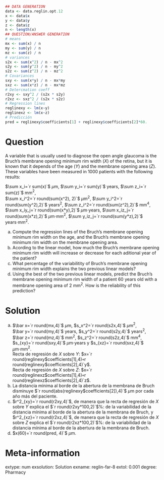 
```r
## DATA GENERATION
data <- data.reglin.opt.12
x <- data$x
y <- data$y
z <- data$z
n <- length(x)
## QUESTION/ANSWER GENERATION
# means
mx <- sum(x) / n
my <- sum(y) / n
mz <- sum(z) / n
# variances
s2x <- sum(x^2) / n - mx^2
s2y <- sum(y^2) / n - my^2
s2z <- sum(z^2) / n - mz^2
# Covariances
sxy <- sum(x*y) / n - mx*my
sxz <- sum(x*z) / n - mx*mz
# Detercmation coeff
r2xy <- sxy^2 / (s2x * s2y)
r2xz <- sxz^2 / (s2x * s2z)
# Regression lines
reglinexy <- lm(x~y)
reglinexz <- lm(x~z)
# Predicción
pred = reglinexy$coefficients[1] + reglinexy$coefficients[2]*60.
```

Question
========
A variable that is usually used to diagnose the open angle glaucoma is the Bruch’s membrane opening minimum rim width ($X$) of the retina, but it is known that it depends of the age ($Y$) and the membrane opening area ($Z$). These variables have been measured in 1000 patients with the following results:

$\sum x_i=`r sum(x)`$ $\mu$m, $\sum y_i=`r sum(y)`$ years, $\sum z_i=`r sum(z)`$ mm$^2$,  
$\sum x_i^2=`r round(sum(x^2), 2)`$ $\mu$m$^2$, $\sum y_i^2=`r round(sum(y^2),2)`$ years$^2$, $\sum z_i^2=`r round(sum(z^2),2)`$ mm$^4$,  
$\sum x_iy_j=`r round(sum(x*y),2)`$ $\mu$m$\cdot$years, $\sum x_iz_j=`r round(sum(x*z),2)`$ $\mu$m$\cdot$mm$^2$, $\sum y_iz_j=`r round(sum(y*z),2)`$ years$\cdot$mm$^2$.

a. Compute the regression lines of the Bruch's membrane opening minimum rim width on the age, and the Bruch's membrane opening minimum rim width on the membrane opening area.
a. Acording to the linear model, how much the Bruch's membrane opening minimum rim width will increase or decrease for each aditional year of the patient?
a. What percentage of the variabilitity of  Bruch's membrane opening minimum rim width explains the two previous linear models?
a. Using the best of the two previous linear models, predict the  Bruch's membrane opening minimum rim width of a patient 60 years old with a membrane opening area of 2 mm$^2$. How is the reliability of this prediction?

Solution
========
a.  $\bar x=`r round(mx,4)`$ $\mu$m, $s_x^2=`r round(s2x,4)`$ $\mu$m$^2$,  
$\bar y=`r round(my,4)`$ years, $s_y^2=`r round(s2y,4)`$ years$^2$,  
$\bar z=`r round(mz,4)`$ mm$^2$, $s_z^2=`r round(s2z,4)`$ mm$^4$,  
$s_{xy}=`r round(sxy,4)`$ $\mu$m$\cdot$years y $s_{xz}=`r round(sxz,4)`$ $\mu$m$\cdot$mm$^2$.  
Recta de regresión de $X$ sobre $Y$: $x=`r round(reglinexy$coefficients[1],4)` + `r round(reglinexy$coefficients[2],4)`y$.  
Recta de regresión de $X$ sobre $Z$: $x=`r round(reglinexz$coefficients[1],4)` + `r round(reglinexz$coefficients[2],4)`z$.
a. La distancia mínima al borde de la abertura de la membrana de Bruch disminuye $`r round(abs(reglinexy$coefficients[2]),4)`$ $\mu$m por cada año más del paciente.
a. $r^2_{xy}=`r round(r2xy,4)`$, de manera que la recta de regresión de $X$ sobre $Y$ explica el $`r round(r2xy*100,2)`$%: de la variabilidad de la distancia mínima al borde de la abertura de la membrana de Bruch, y $r^2_{xz}=`r round(r2xz,4)`$, de manera que la recta de regresión de $X$ sobre $Z$ explica el $`r round(r2xz*100,2)`$%: de la variabilidad de la distancia mínima al borde de la abertura de la membrana de Bruch.
a. $x(60)=`r round(pred, 4)`$ $\mu$m.

Meta-information 
================
extype: num
exsolution: Solution
exname: reglin-far-8
extol: 0.001
degree: Pharmacy
 
